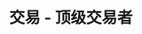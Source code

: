 ---
title: '交易 - 顶级交易者'
openapi: '/cn/api-reference/openapi-cn.json GET /v1/trade/{chain}/top_traders'
---